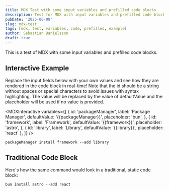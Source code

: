 ```yaml
---
title: MDX Test with some input variables and prefilled code blocks
description: Test for MDX with input variables and prefilled code blocks.
pubDate: '2025-06-08'
slug: mdx-test
tags: [mdx, test, variables, code, prefilled, example]
author: Sebastian Danielsson
draft: true
---
```



This is a test of MDX with some input variables and prefilled code blocks.

## Interactive Example

Replace the input fields below with your own values and see how they are rendered in the code block in real-time! Note that the id should be a string without spaces or special characters to avoid issues with syntax highlighting. The value will be replaced by the value of defaultValue and the placeholder will be used if no value is provided.

<MDXInteractive
  variables={[
    {
      id: 'packageManager',
      label: 'Package Manager',
      defaultValue: '{{packageManager}}',
      placeholder: 'bun',
    },
    {
      id: 'framework',
      label: 'Framework',
      defaultValue: '{{framework}}',
      placeholder: 'astro',
    },
    { id: 'library', label: 'Library', defaultValue: '{{library}}', placeholder: 'react' },
  ]}
/>

```shell
packageManager install framework --add library
```

## Traditional Code Block

Here's how the same command would look in a traditional, static code block:

```shell
bun install astro --add react
```
